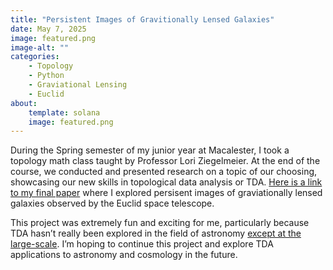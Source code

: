 ```yaml
---
title: "Persistent Images of Gravitionally Lensed Galaxies"
date: May 7, 2025
image: featured.png
image-alt: ""
categories:
    - Topology
    - Python
    - Graviational Lensing
    - Euclid
about: 
    template: solana
    image: featured.png
---
```


During the Spring semester of my junior year at Macalester, I took a topology math class taught by Professor Lori Ziegelmeier. At the end of the course, we conducted and presented research on a topic of our choosing, showcasing our new skills in topological data analysis or TDA. [Here is a link to my final paper](../../courses/topology/paper.qmd) where I explored persisent images of graviationally lensed galaxies observed by the Euclid space telescope.

This project was extremely fun and exciting for me, particularly because TDA hasn't really been explored in the field of astronomy [except at the large-scale](https://donut.topology.rocks/?q=tag%3A%22Cosmology%22). I'm hoping to continue this project and explore TDA applications to astronomy and cosmology in the future.
